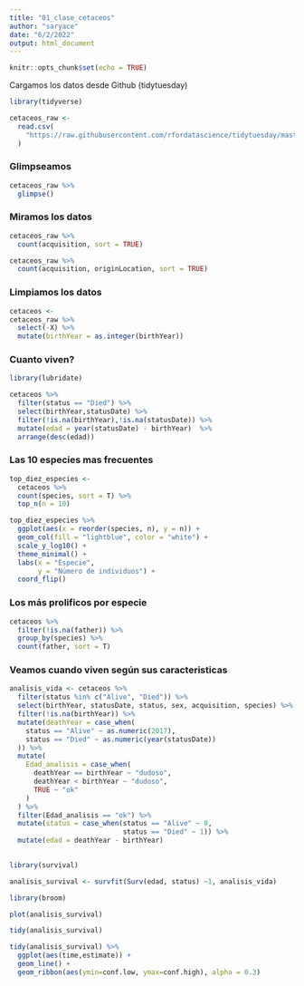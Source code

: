 ```yaml
---
title: "01_clase_cetaceos"
author: "saryace"
date: "6/2/2022"
output: html_document
---
```


```r
knitr::opts_chunk$set(echo = TRUE)
```

Cargamos los datos desde Github (tidytuesday)
```r
library(tidyverse)

cetaceos_raw <-
  read.csv(
    "https://raw.githubusercontent.com/rfordatascience/tidytuesday/master/data/2018/2018-12-18/allCetaceanData.csv"
  )

```

### Glimpseamos
```r

cetaceos_raw %>%
  glimpse()

```

### Miramos los datos
```r

cetaceos_raw %>%
  count(acquisition, sort = TRUE)

cetaceos_raw %>%
  count(acquisition, originLocation, sort = TRUE)

```

### Limpiamos los datos
```r

cetaceos <-
cetaceos_raw %>% 
  select(-X) %>% 
  mutate(birthYear = as.integer(birthYear))

```

### Cuanto viven?
```r
library(lubridate)

cetaceos %>% 
  filter(status == "Died") %>% 
  select(birthYear,statusDate) %>% 
  filter(!is.na(birthYear),!is.na(statusDate)) %>% 
  mutate(edad = year(statusDate) - birthYear)  %>%
  arrange(desc(edad))

```

### Las 10 especies mas frecuentes
```r

top_diez_especies <-
  cetaceos %>%
  count(species, sort = T) %>%
  top_n(n = 10)

top_diez_especies %>%
  ggplot(aes(x = reorder(species, n), y = n)) +
  geom_col(fill = "lightblue", color = "white") +
  scale_y_log10() +
  theme_minimal() +
  labs(x = "Especie",
       y = "Número de individuos") +
  coord_flip() 
```

### Los más prolificos por especie
```r
cetaceos %>%
  filter(!is.na(father)) %>%
  group_by(species) %>% 
  count(father, sort = T)

```

### Veamos cuando viven según sus caracteristicas

```r

analisis_vida <- cetaceos %>%
  filter(status %in% c("Alive", "Died")) %>%
  select(birthYear, statusDate, status, sex, acquisition, species) %>%
  filter(!is.na(birthYear)) %>%
  mutate(deathYear = case_when(
    status == "Alive" ~ as.numeric(2017),
    status == "Died" ~ as.numeric(year(statusDate))
  )) %>%
  mutate(
    Edad_analisis = case_when(
      deathYear == birthYear ~ "dudoso",
      deathYear < birthYear ~ "dudoso",
      TRUE ~ "ok"
    )
  ) %>%
  filter(Edad_analisis == "ok") %>%
  mutate(status = case_when(status == "Alive" ~ 0,
                            status == "Died" ~ 1)) %>%
  mutate(edad = deathYear - birthYear)
  
```

```r
library(survival)

analisis_survival <- survfit(Surv(edad, status) ~1, analisis_vida)

```

```r
library(broom)

plot(analisis_survival) 

tidy(analisis_survival)

```

```r
tidy(analisis_survival) %>% 
  ggplot(aes(time,estimate)) +
  geom_line() +
  geom_ribbon(aes(ymin=conf.low, ymax=conf.high), alpha = 0.3)

```